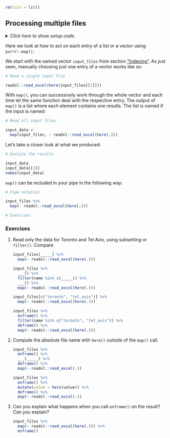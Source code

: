 ```r
rm(list = ls())
```


## Processing multiple files {#map}

<details><summary>*Click here to show setup code.*</summary>
```r
### Processing multiple files

```
```r
library(tidyverse)
library(here)

dict <- readxl::read_excel(here("data/cities.xlsx"))

input_files <-
  dict %>%
  select(city_code, weather_filename) %>%
  deframe()
```
</details>

Here we look at how to act on each entry of a list or a vector using `purrr::map()`:

We start with the named vector `input_files` from section ["Indexing"](#indexing).
As just seen, manually choosing just one entry of a vector works like so:

```r
# Read a single input file
```
```r
readxl::read_excel(here(input_files[[1]]))
```

With `map()`, you can successively work through the whole vector and each time let the same function deal with the respective entry.
The output of `map()` is a list where each element contains one results.
The list is named if the input is named:

```r
# Read all input files
```
```r
input_data <-
  map(input_files, ~ readxl::read_excel(here(.)))
```

Let's take a closer look at what we produced:

```r
# Analyze the results
```
```r
input_data
input_data[[1]]
names(input_data)
```

`map()` can be included in your pipe in the following way:

```r
# Pipe notation
```
```r
input_files %>%
  map(~ readxl::read_excel(here(.)))
```

```r
# Exercises
```

### Exercises

1. Read only the data for Toronto and Tel Aviv, using subsetting or `filter()`. Compare.

    ```r
    input_files[_____] %>% 
      map(~ readxl::read_excel(here(.)))

    input_files %>%
      ___() %>% 
      filter(name %in% c(_____)) %>% 
      ___() %>% 
      map(~ readxl::read_excel(here(.)))
    ```
    
    ```r
    input_files[c("toronto", "tel_aviv")] %>% 
      map(~ readxl::read_excel(here(.)))

    input_files %>%
      enframe() %>% 
      filter(name %in% c("toronto", "tel_aviv")) %>% 
      deframe() %>% 
      map(~ readxl::read_excel(here(.)))
    ```

1. Compute the absolute file name with `here()` outside of the `map()` call.

    ```r
    input_files %>% 
      enframe() %>% 
      ___(_____) %>% 
      deframe() %>% 
      map(~ readxl::read_excel(.))
    ```

    ```r
    input_files %>% 
      enframe() %>% 
      mutate(value = here(value)) %>% 
      deframe() %>% 
      map(~ readxl::read_excel(.))
    ```

1. Can you explain what happens when you call `enframe()` on the result? Can you explain?

    ```r
    input_files %>%
      map(~ readxl::read_excel(here(.))) %>% 
      enframe()
    ```
    
